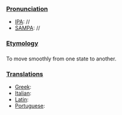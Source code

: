 ===[[Pronunciation]]===
*[[IPA]]: //
*[[SAMPA]]: //
===[[Etymology]]===
===[[]]===
To move smoothly from one state to another.
===[[Translations]]===
*[[Greek]]: [[]]
*[[Italian]]: [[]]
*[[Latin]]: [[]]
*[[Portuguese]]: [[]]